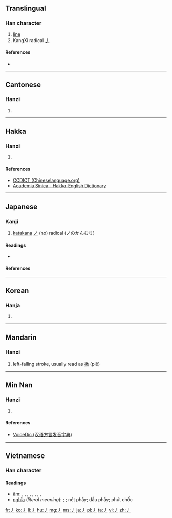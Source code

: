 ==Translingual==
{{stroke order|type=animate}}

===Han character===
{{Han char|rn=4|rad=丿|as=00|sn=1|four=20000|canj=H,XH}}

# [[line]]
# KangXi radical [[Index:Chinese radical/丿|丿]]

====References====
* {{Han ref|kx=0081.060|dkj=00106|dj=0164.070|hdz=10031.020|uh=4E3F|ud=20031}}

----

==Cantonese==

===Hanzi===
{{yue-hanzi|jyut=[[pit3]]|y=pit3}}

# {{defn|lang=yue|sort=丿00}}

----

==Hakka==

===Hanzi===
{{hak-hanzi|poj=[[phi̍et]], [[phiet]]|gd=p'iet<sup>7</sup> [Hailu]|hpy=piad5}}

# {{defn|lang=hak|sort=丿00}}

====References====
*[http://www.chineselanguage.org/dictionaries/?mode=view&module=chardict&query=%E4%B8%BF CCDICT (Chineselanguage.org)]
*[http://minhakka.ling.sinica.edu.tw/bkg/hakyin/search.php?DETAIL=1&LIMIT=id=32008&dbname=su_tian_1&graph=2 Academia Sinica - Hakka-English Dictionary]

----

==Japanese==

===Kanji===
{{ja-kanji|grade=r|rs=丿00}}

# [[katakana]] [[ノ]] (no) radical (ノのかんむり)

====Readings====
* {{ja-readings|on=[[へつ]] (hetsu), [[へち]] (hechi)|kun=[[えい]] (ei), [[よう]] (yō)|nanori=[[の]] (no)}}

====References====
{{ja-kref
|jis= 5028 
|ku= 4808 
|shift= 98A6 
|euc= D0A8
|freq= ''radical''
|nelson= ''not listed''
|newnelson= 39 
|halpern= 3345
|kld= ''not listed''
|heisig= ''not listed''
|tuttle= 0a1.2
}}

----

==Korean==

===Hanja===
{{ko-hanja|hangeul=별|rv=byeol|mr=pyŏl|y=pyel}}

# {{defn|lang=ko|sort=丿00}}

----

==Mandarin==

===Hanzi===
{{cmn-hanzi|pin=[[piě]] ([[pie3]])|wg=p'ieh<sup>3</sup>}}

# left-falling stroke, usually read as [[撇]] (piě)

----

==Min Nan==

===Hanzi===
{{nan-hanzi|poj=|tlpa=phiat (phiat<sup>4</sup>)|gd=piat<sup>7</sup>}}

# {{defn|lang=nan|sort=丿00}}

====References====
*[http://cn.voicedic.com/ VoiceDic (汉语方言发音字典)]

----

==Vietnamese==

===Han character===
{{vi-hantu|rs=丿00}}

====Readings====
* [[音読|âm]]: {{l|vi|phiết}}, {{l|vi|triệt}}, {{l|vi|phiệt}}, {{l|vi|phảy}}, {{l|vi|phết}}, {{l|vi|thiên}}, {{l|vi|phút}}, {{l|vi|phét}}, {{l|vi|phịch}}
* [[意義|nghĩa]] (''literal meaning''): {{l|vi|phết}}; {{l|vi|phiết}}; nét phẩy; dấu phẩy; phút chốc


[[Category:CJKV radicals| ]]

[[fr:丿]]
[[ko:丿]]
[[li:丿]]
[[hu:丿]]
[[mg:丿]]
[[ms:丿]]
[[ja:丿]]
[[pl:丿]]
[[ta:丿]]
[[vi:丿]]
[[zh:丿]]